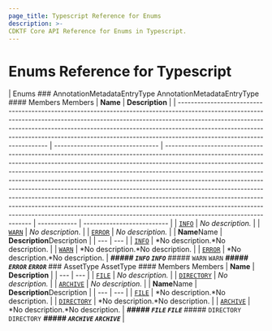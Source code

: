 ```yaml
---
page_title: Typescript Reference for Enums
description: >-
CDKTF Core API Reference for Enums in Typescript.
---
```


<!-- This file is generated through yarn generate-docs -->

# Enums Reference for Typescript

| Enums <a name="Enums" id="Enums"></a>### AnnotationMetadataEntryType <a name="AnnotationMetadataEntryType" id="cdktf.AnnotationMetadataEntryType"></a>AnnotationMetadataEntryType <a name="AnnotationMetadataEntryType" id="cdktf.AnnotationMetadataEntryType"></a>#### Members <a name="Members" id="Members"></a>Members <a name="Members" id="Members"></a> | **Name**                         | **Description**                                                                                                                                                                                                                                                                                                                                                                                                                                                                                                                                                                                                                                                                       |
| -------------------------------------------------------------------------------------------------------------------------------------------------------------------------------------------------------------------------------------------------------------------------------------------------------------------------------------------------------------- | -------------------------------- | ------------------------------------------------------------------------------------------------------------------------------------------------------------------------------------------------------------------------------------------------------------------------------------------------------------------------------------------------------------------------------------------------------------------------------------------------------------------------------------------------------------------------------------------------------------------------------------------------------------------------------------------------------------------------------------- | ------------ | -------------------------- |
| <code><a href="#cdktf.AnnotationMetadataEntryType.INFO">INFO</a></code>                                                                                                                                                                                                                                                                                        | _No description._                |
| <code><a href="#cdktf.AnnotationMetadataEntryType.WARN">WARN</a></code>                                                                                                                                                                                                                                                                                        | _No description._                |
| <code><a href="#cdktf.AnnotationMetadataEntryType.ERROR">ERROR</a></code>                                                                                                                                                                                                                                                                                      | _No description._                |                                                                                                                                                                                                                                                                                                                                                                                                                                                                                                                                                                                                                                                                                       | **Name**Name | **Description**Description |
| ---                                                                                                                                                                                                                                                                                                                                                            | ---                              |
| <code><a href="#cdktf.AnnotationMetadataEntryType.INFO">INFO</a></code>                                                                                                                                                                                                                                                                                        | *No description.*No description. |
| <code><a href="#cdktf.AnnotationMetadataEntryType.WARN">WARN</a></code>                                                                                                                                                                                                                                                                                        | *No description.*No description. |
| <code><a href="#cdktf.AnnotationMetadataEntryType.ERROR">ERROR</a></code>                                                                                                                                                                                                                                                                                      | *No description.*No description. | **_##### `INFO` <a name="INFO" id="cdktf.AnnotationMetadataEntryType.INFO"></a>`INFO` <a name="INFO" id="cdktf.AnnotationMetadataEntryType.INFO"></a>_**##### `WARN` <a name="WARN" id="cdktf.AnnotationMetadataEntryType.WARN"></a>`WARN` <a name="WARN" id="cdktf.AnnotationMetadataEntryType.WARN"></a>**_##### `ERROR` <a name="ERROR" id="cdktf.AnnotationMetadataEntryType.ERROR"></a>`ERROR` <a name="ERROR" id="cdktf.AnnotationMetadataEntryType.ERROR"></a>_**### AssetType <a name="AssetType" id="cdktf.AssetType"></a>AssetType <a name="AssetType" id="cdktf.AssetType"></a>#### Members <a name="Members" id="Members"></a>Members <a name="Members" id="Members"></a> | **Name**     | **Description**            |
| ---                                                                                                                                                                                                                                                                                                                                                            | ---                              |
| <code><a href="#cdktf.AssetType.FILE">FILE</a></code>                                                                                                                                                                                                                                                                                                          | _No description._                |
| <code><a href="#cdktf.AssetType.DIRECTORY">DIRECTORY</a></code>                                                                                                                                                                                                                                                                                                | _No description._                |
| <code><a href="#cdktf.AssetType.ARCHIVE">ARCHIVE</a></code>                                                                                                                                                                                                                                                                                                    | _No description._                |                                                                                                                                                                                                                                                                                                                                                                                                                                                                                                                                                                                                                                                                                       | **Name**Name | **Description**Description |
| ---                                                                                                                                                                                                                                                                                                                                                            | ---                              |
| <code><a href="#cdktf.AssetType.FILE">FILE</a></code>                                                                                                                                                                                                                                                                                                          | *No description.*No description. |
| <code><a href="#cdktf.AssetType.DIRECTORY">DIRECTORY</a></code>                                                                                                                                                                                                                                                                                                | *No description.*No description. |
| <code><a href="#cdktf.AssetType.ARCHIVE">ARCHIVE</a></code>                                                                                                                                                                                                                                                                                                    | *No description.*No description. | **_##### `FILE` <a name="FILE" id="cdktf.AssetType.FILE"></a>`FILE` <a name="FILE" id="cdktf.AssetType.FILE"></a>_**##### `DIRECTORY` <a name="DIRECTORY" id="cdktf.AssetType.DIRECTORY"></a>`DIRECTORY` <a name="DIRECTORY" id="cdktf.AssetType.DIRECTORY"></a>**_##### `ARCHIVE` <a name="ARCHIVE" id="cdktf.AssetType.ARCHIVE"></a>`ARCHIVE` <a name="ARCHIVE" id="cdktf.AssetType.ARCHIVE"></a>_**                                                                                                                                                                                                                                                                                |
